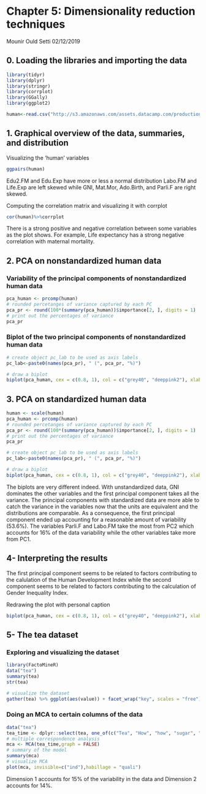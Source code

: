 


# Chapter 5: Dimensionality reduction techniques
Mounir Ould Setti
02/12/2019

## 0. Loading the libraries and importing the data
```r
library(tidyr)
library(dplyr)
library(stringr)
library(corrplot)
library(GGally)
library(ggplot2)
```

```r
human<-read.csv("http://s3.amazonaws.com/assets.datacamp.com/production/course_2218/datasets/human2.txt",header=TRUE,sep=",")

```

## 1. Graphical overview of the data, summaries, and distribution
Visualizing the 'human' variables
```r
ggpairs(human)
```
Edu2.FM and Edu.Exp have more or less a normal distribution
Labo.FM and Life.Exp are left skewed while GNI, Mat.Mor, Ado.Birth, and Parli.F are right skewed.

Computing the correlation matrix and visualizing it with corrplot
```r
cor(human)%>%corrplot
```

There is a strong positive and negative correlation between some variables as the plot shows. For example, Life expectancy has a strong negative correlation with maternal mortality.

## 2. PCA on nonstandardized human data
### Variability of the principal components of nonstandardized human data
```r
pca_human <- prcomp(human)
# rounded percetanges of variance captured by each PC
pca_pr <- round(100*(summary(pca_human))$importance[2, ], digits = 1)
# print out the percentages of variance
pca_pr
```
### Biplot of the two principal components of nonstandardized human data
```r
# create object pc_lab to be used as axis labels
pc_lab<-paste0(names(pca_pr), " (", pca_pr, "%)")

# draw a biplot
biplot(pca_human, cex = c(0.8, 1), col = c("grey40", "deeppink2"), xlab = pc_lab[1], ylab = pc_lab[2])
```


## 3. PCA on standardized human data
```r
human <- scale(human)
pca_human <- prcomp(human)
# rounded percetanges of variance captured by each PC
pca_pr <- round(100*(summary(pca_human))$importance[2, ], digits = 1)
# print out the percentages of variance
pca_pr

# create object pc_lab to be used as axis labels
pc_lab<-paste0(names(pca_pr), " (", pca_pr, "%)")

# draw a biplot
biplot(pca_human, cex = c(0.8, 1), col = c("grey40", "deeppink2"), xlab = pc_lab[1], ylab = pc_lab[2])
```

The biplots are very different indeed. With unstandardized data, GNI dominates the other variables and the first principal component takes all the variance. The principal components with standardized data are more able to catch the variance in the variables now that the units are equivalent and the distributions are comparable. As a consequence, the first principal component ended up accounting for a reasonable amount of variability (53.6%). The variables Parli.F and Labo.FM take the most from PC2 which accounts for 16% of the data variability while the other variables take more from PC1.

## 4- Interpreting the results

The first principal component seems to be related to factors contributing to the calulation of the Human Development Index
while the second component seems to be related to factors contributing to the calculation of Gender Inequality Index.

Redrawing the plot with personal caption
```r
biplot(pca_human, cex = c(0.8, 1), col = c("grey40", "deeppink2"), xlab = "Human Development Index (53.6%)", ylab = "Gender Inequality Index (16.2%)")
```

## 5- The tea dataset

### Exploring and visualizing the dataset

```r
library(FactoMineR)
data("tea")
summary(tea)
str(tea)

# visualize the dataset
gather(tea) %>% ggplot(aes(value)) + facet_wrap("key", scales = "free")+ geom_bar() + theme(axis.text.x = element_text(angle = 45, hjust = 1, size = 8))

```

### Doing an MCA to certain columns of the data
```r
data("tea")
tea_time <- dplyr::select(tea, one_of(c("Tea", "How", "how", "sugar", "where", "lunch")))
# multiple correspondence analysis
mca <- MCA(tea_time,graph = FALSE)
# summary of the model
summary(mca)
# visualize MCA
plot(mca, invisible=c("ind"),habillage = "quali")
```

Dimension 1 accounts for 15% of the variability in the data and Dimension 2 accounts for 14%.